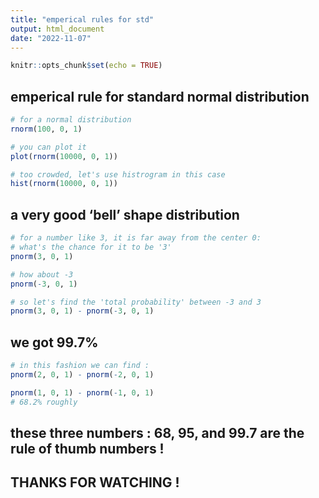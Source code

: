 ```yaml
---
title: "emperical rules for std"
output: html_document
date: "2022-11-07"
---
```


```r
knitr::opts_chunk$set(echo = TRUE)
```

## emperical rule for standard normal distribution
```r
# for a normal distribution
rnorm(100, 0, 1)
```

```r
# you can plot it
plot(rnorm(10000, 0, 1))
```

```r
# too crowded, let's use histrogram in this case
hist(rnorm(10000, 0, 1))
```

## a very good 'bell' shape distribution

```r
# for a number like 3, it is far away from the center 0:
# what's the chance for it to be '3'
pnorm(3, 0, 1)
```

```r
# how about -3
pnorm(-3, 0, 1)
```

```r
# so let's find the 'total probability' between -3 and 3
pnorm(3, 0, 1) - pnorm(-3, 0, 1)
```

## we got 99.7%

```r
# in this fashion we can find :
pnorm(2, 0, 1) - pnorm(-2, 0, 1)
```

```r
pnorm(1, 0, 1) - pnorm(-1, 0, 1)
# 68.2% roughly
```

## these three numbers : 68, 95, and 99.7 are the rule of thumb numbers !

## THANKS FOR WATCHING !
